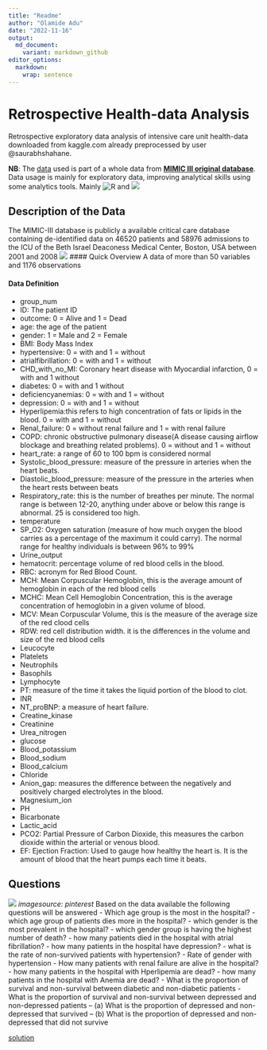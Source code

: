 ```yaml
---
title: "Readme"
author: "Olamide Adu"
date: "2022-11-16"
output:
  md_document:
    variant: markdown_github
editor_options: 
  markdown: 
    wrap: sentence
---
```


# Retrospective Health-data Analysis

Retrospective exploratory data analysis of intensive care unit health-data downloaded from kaggle.com already preprocessed by user @saurabhshahane.

**NB**: The [data](https://www.kaggle.com/datasets/saurabhshahane/in-hospital-mortality-prediction) used is part of a whole data from [**MIMIC III original database**](https://www.kaggle.com/datasets/drscarlat/mimic2-original-icu/download?datasetVersionNumber=1).
Data usage is mainly for exploratory data, improving analytical skills using some analytics tools.
Mainly ![R](https://raw.githubusercontent.com/xrander/Health-data/master/Resource/4375063_logo_project_r_icon.png) and
![](https://github.com/xrander/Health-data/raw/master/Resource/4691328_postgresql_icon.png)

## Description of the Data

The MIMIC-III database is publicly a available critical care database containing de-identified data on 46520 patients and 58976 admissions to the ICU of the Beth Israel Deaconess Medical Center, Boston, USA between 2001 and 2008 ![](https://production-media.paperswithcode.com/datasets/1e5baf4a-ec7c-4c72-ae79-ebdb48d7253d.png) \#### Quick Overview A data of more than 50 variables and 1176 observations

#### Data Definition

-   group_num
-   ID: The patient ID
-   outcome: 0 = Alive and 1 = Dead
-   age: the age of the patient
-   gender: 1 = Male and 2 = Female
-   BMI: Body Mass Index
-   hypertensive: 0 = with and 1 = without
-   atrialfibrillation: 0 = with and 1 = without
-   CHD_with_no_MI: Coronary heart disease with Myocardial infarction, 0 = with and 1 without
-   diabetes: 0 = with and 1 without
-   deficiencyanemias: 0 = with and 1 = without
-   depression: 0 = with and 1 = without
-   Hyperlipemia:this refers to high concentration of fats or lipids in the blood. 0 = with and 1 = without
-   Renal_failure: 0 = without renal failure and 1 = with renal failure
-   COPD: chronic obstructive pulmonary disease(A disease causing airflow blockage and breathing related problems). 0 = without and 1 = without
-   heart_rate: a range of 60 to 100 bpm is considered normal
-   Systolic_blood_pressure: measure of the pressure in arteries when the heart beats.
-   Diastolic_blood_pressure: measure of the pressure in the arteries when the heart rests between beats
-   Respiratory_rate: this is the number of breathes per minute. The normal range is between 12-20, anything under above or below this range is abnormal. 25 is considered too high.
-   temperature
-   SP_O2: Oxygen saturation (measure of how much oxygen the blood carries as a percentage of the maximum it could carry). The normal range for healthy individuals is between 96% to 99%
-   Urine_output
-   hematocrit: percentage volume of red blood cells in the blood.
-   RBC: acronym for Red Blood Count.
-   MCH: Mean Corpuscular Hemoglobin, this is the average amount of hemoglobin in each of the red blood cells
-   MCHC: Mean Cell Hemoglobin Concentration, this is the average concentration of hemoglobin in a given volume of blood.
-   MCV: Mean Corpuscular Volume, this is the measure of the average size of the red clood cells
-   RDW: red cell distribution width. it is the differences in the volume and size of the red blood cells
-   Leucocyte
-   Platelets
-   Neutrophils
-   Basophils
-   Lymphocyte
-   PT: measure of the time it takes the liquid portion of the blood to clot.
-   INR
-   NT_proBNP: a measure of heart failure.
-   Creatine_kinase
-   Creatinine
-   Urea_nitrogen
-   glucose
-   Blood_potassium
-   Blood_sodium
-   Blood_calcium
-   Chloride
-   Anion_gap: measures the difference between the negatively and positively charged electrolytes in the blood.
-   Magnesium_ion
-   PH
-   Bicarbonate
-   Lactic_acid
-   PCO2: Partial Pressure of Carbon Dioxide, this measures the carbon dioxide within the arterial or venous blood.
-   EF: Ejection Fraction: Used to gauge how healthy the heart is. It is the amount of blood that the heart pumps each time it beats.

## Questions
![](https://i.pinimg.com/originals/0e/53/94/0e53948c0d24283e7cdd42f9bb0bda4e.jpg)
*imagesource: pinterest*
Based on the data available the following questions will be answered - Which age group is the most in the hospital?
- which age group of patients dies more in the hospital?
- which gender is the most prevalent in the hospital?
- which gender group is having the highest number of death?
- how many patients died in the hospital with atrial fibrillation?
- how many patients in the hospital have depression?
- what is the rate of non-survived patients with hypertension?
- Rate of gender with hypertension - How many patients with renal failure are alive in the hospital?
- how many patients in the hospital with Hperlipemia are dead?
- how many patients in the hospital with Anemia are dead?
- What is the proportion of survival and non-survival between diabetic and non-diabetic patients - What is the proportion of survival and non-survival between depressed and non-depressed patients -- (a) What is the proportion of depressed and non-depressed that survived -- (b) What is the proportion of depressed and non-depressed that did not survive

[solution](solution.md)